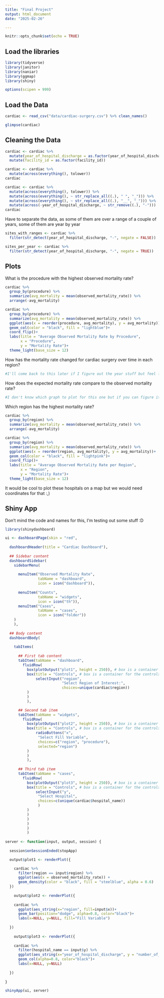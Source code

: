 ```yaml
---
title: "Final Project"
output: html_document
date: "2025-02-26"

---
```


```r
knitr::opts_chunk$set(echo = TRUE)
```


## Load the libraries
```r
library(tidyverse)
library(janitor)
library(naniar)
library(ggmap)
library(shiny)
```

```r
options(scipen = 999)
```


## Load the Data
```r
cardiac <- read_csv("data/cardiac-surgery.csv") %>% clean_names()
```

```r
glimpse(cardiac)
```

## Cleaning the Data
```r
cardiac <- cardiac %>% 
  mutate(year_of_hospital_discharge = as.factor(year_of_hospital_discharge)) %>% 
  mutate(facility_id = as.factor(facility_id))
```

```r
cardiac <- cardiac %>% 
  mutate(across(everything(), tolower))
cardiac
```

```r
cardiac <- cardiac %>%
  mutate(across(everything(), tolower)) %>% 
  mutate(across(everything(), ~ str_replace_all((.), " ", "_"))) %>% 
  mutate(across(everything(), ~ str_replace_all((.), "__", "_"))) %>% 
  mutate(across(-year_of_hospital_discharge, ~ str_remove((.), "-")))
cardiac
```

Have to separate the data, as some of them are over a range of a couple of years, some of them are year by year
```r
sites_with_ranges <- cardiac %>%
  filter(str_detect(year_of_hospital_discharge, "-", negate = FALSE))

sites_per_year <- cardiac %>% 
  filter(str_detect(year_of_hospital_discharge, "-", negate = TRUE))
```


## Plots

What is the procedure with the highest observed mortality rate?
```r
cardiac %>% 
  group_by(procedure) %>% 
  summarize(avg_mortality = mean(observed_mortality_rate)) %>% 
  arrange(-avg_mortality)
```

```r
cardiac %>% 
  group_by(procedure) %>% 
  summarize(avg_mortality = mean(observed_mortality_rate)) %>% 
  ggplot(aes(x = reorder(procedure, avg_mortality), y = avg_mortality))+
  geom_col(color = "black", fill = "lightblue")+
  coord_flip()+
  labs(title = "Average Observed Mortality Rate by Procedure",
       x = "Procedure",
       y = "Mortality Rate")+
  theme_light(base_size = 12)
```


How has the mortality rate changed for cardiac surgery over time in each region?
```r
#I'll come back to this later if I figure out the year stuff but feel free to take a crack at it :)
```


How does the expected mortality rate compare to the observed mortality rate?
```r
#I don't know which graph to plot for this one but if you can figure it out that would be great. I was thinking maybe scatter but I don't know for sure
```


Which region has the highest mortality rate?
```r
cardiac %>% 
  group_by(region) %>% 
  summarize(avg_mortality = mean(observed_mortality_rate)) %>% 
  arrange(-avg_mortality)
```

```r
cardiac %>% 
  group_by(region) %>% 
  summarize(avg_mortality = mean(observed_mortality_rate)) %>% 
  ggplot(aes(x = reorder(region, avg_mortality), y = avg_mortality))+
  geom_col(color = "black", fill = "lightpink")+
  coord_flip()+
  labs(title = "Average Observed Mortality Rate per Region",
       x = "Region",
       y = "Mortality Rate")+
  theme_light(base_size = 12)
```

It would be cool to plot these hospitals on a map but we would need coordinates for that :,)

## Shiny App
Don't mind the code and names for this, I'm testing out some stuff :D
```r
library(shinydashboard)

ui <- dashboardPage(skin = "red",
                    
  dashboardHeader(title = "Cardiac Dashboard"),
  
  ## Sidebar content
  dashboardSidebar(
    sidebarMenu(
      
      menuItem("Observed Mortality Rate", 
               tabName = "dashboard", 
               icon = icon("dashboard")),
      
      menuItem("Counts", 
               tabName = "widgets", 
               icon = icon("th")),
      menuItem("Cases",
               tabName = "cases",
               icon = icon("folder"))
    )
    ),
  
  ## Body content
  dashboardBody(
    
    tabItems(
  
      ## First tab content    
      tabItem(tabName = "dashboard",
        fluidRow(
          box(plotOutput("plot1", height = 250)), # box is a container for the plot
          box(title = "Controls", # box is a container for the controls
              selectInput("region", 
                          "Select Region of Interest:", 
                          choices=unique(cardiac$region))
          )
          )
          ),

      ## Second tab item 
      tabItem(tabName = "widgets",
        fluidRow(
          box(plotOutput("plot2", height = 250)), # box is a container for the plot
          box(title = "Controls", # box is a container for the controls
              radioButtons("x", 
               "Select Fill Variable", 
               choices=c("region", "procedure"),
               selected="region")
          )
          )
          ),
      
      ## Third tab item
      tabItem(tabName = "cases",
        fluidRow(
          box(plotOutput("plot3", height = 250)), # box is a container for the plot
          box(title = "Controls", # box is a container for the controls
              selectInput("y", 
               "Select Hospital", 
               choices=c(unique(cardiac$hospital_name))
               )
          )
          )
          )
          )
          )
          )
          
server <- function(input, output, session) {
  
  session$onSessionEnded(stopApp)

  output$plot1 <- renderPlot({

    cardiac %>%
      filter(region == input$region) %>%
      ggplot(aes(x = observed_mortality_rate)) + 
      geom_density(color = "black", fill = "steelblue", alpha = 0.6)
  })
  
    output$plot2 <- renderPlot({
    
    cardiac %>% 
      ggplot(aes_string(x="region", fill=input$x))+
      geom_bar(position="dodge", alpha=0.8, color="black")+
      labs(x=NULL, y=NULL, fill="Fill Variable")
    
  })
    
    output$plot3 <- renderPlot({
    
    cardiac %>% 
      filter(hospital_name == input$y) %>% 
      ggplot(aes_string(x="year_of_hospital_discharge", y = "number_of_cases"))+
      geom_col(alpha=0.8, color="black")+
      labs(x=NULL, y=NULL)
    
  })
    
}

shinyApp(ui, server)
```

